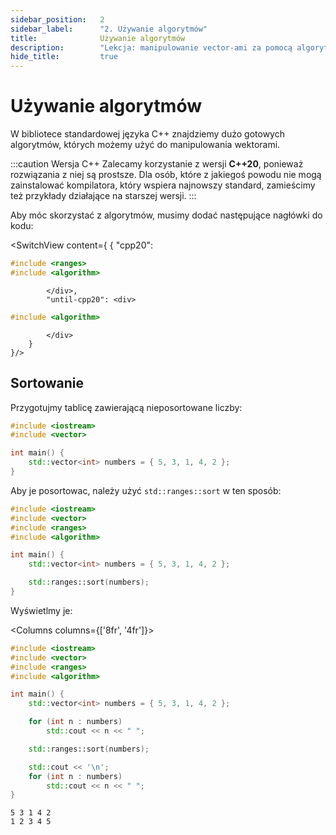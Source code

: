 ```yaml
---
sidebar_position:	2
sidebar_label:		"2. Używanie algorytmów"
title:				Używanie algorytmów
description: 		"Lekcja: manipulowanie vector-ami za pomocą algorytmów w języku C++"
hide_title:			true
---
```


<!-- Components -->

<!-- Presets -->

<NotFinished />

# Używanie algorytmów

W bibliotece standardowej języka C++ znajdziemy dużo gotowych algorytmów,
których możemy użyć do manipulowania wektorami.

:::caution Wersja C++
Zalecamy korzystanie z wersji **C++20**, ponieważ rozwiązania z niej są prostsze.
Dla osób, które z jakiegoś powodu nie mogą zainstalować kompilatora, który wspiera
najnowszy standard, zamieścimy też przykłady działające na starszej wersji.
:::

Aby móc skorzystać z algorytmów, musimy dodać następujące nagłówki do kodu:

<SwitchView content={
		{
			"cpp20": <div>

```cpp
#include <ranges>
#include <algorithm>
```

			</div>,
			"until-cpp20": <div>

```cpp
#include <algorithm>
```

			</div>
		}
	}/>

## Sortowanie

Przygotujmy tablicę zawierającą nieposortowane liczby:

```cpp
#include <iostream>
#include <vector>

int main() {
	std::vector<int> numbers = { 5, 3, 1, 4, 2 };
}
```


Aby je posortowac, należy użyć `std::ranges::sort` w ten sposób:

```cpp
#include <iostream>
#include <vector>
#include <ranges>
#include <algorithm>

int main() {
	std::vector<int> numbers = { 5, 3, 1, 4, 2 };

	std::ranges::sort(numbers);
}
```

Wyświetlmy je:

<Columns columns={['8fr', '4fr']}>
<div>

```cpp
#include <iostream>
#include <vector>
#include <ranges>
#include <algorithm>

int main() {
	std::vector<int> numbers = { 5, 3, 1, 4, 2 };

	for (int n : numbers)
		std::cout << n << " ";

	std::ranges::sort(numbers);

	std::cout << '\n';
	for (int n : numbers)
		std::cout << n << " ";
}
```

</div>
<div>

```plaintext title="Result"
5 3 1 4 2
1 2 3 4 5
```

</div>
</Columns>

